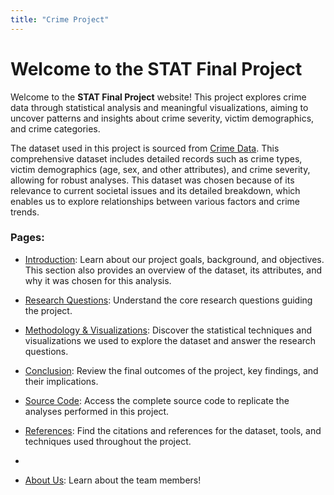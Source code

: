 ---
title: "Crime Project"
---

# Welcome to the STAT Final Project

Welcome to the **STAT Final Project** website! This project explores crime data through statistical analysis and meaningful visualizations, aiming to uncover patterns and insights about crime severity, victim demographics, and crime categories.

The dataset used in this project is sourced from [Crime Data](https://catalog.data.gov/dataset/crime-data-from-2020-to-present). This comprehensive dataset includes detailed records such as crime types, victim demographics (age, sex, and other attributes), and crime severity, allowing for robust analyses. This dataset was chosen because of its relevance to current societal issues and its detailed breakdown, which enables us to explore relationships between various factors and crime trends.

### Pages:

-   [Introduction](introduction.qmd): Learn about our project goals, background, and objectives. This section also provides an overview of the dataset, its attributes, and why it was chosen for this analysis.

-   [Research Questions](research_questions.qmd): Understand the core research questions guiding the project.

-   [Methodology & Visualizations](methodology.qmd): Discover the statistical techniques and visualizations we used to explore the dataset and answer the research questions.

-   [Conclusion](conclusion.qmd): Review the final outcomes of the project, key findings, and their implications.

-   [Source Code](source_code.qmd): Access the complete source code to replicate the analyses performed in this project.

-   [References](references.qmd): Find the citations and references for the dataset, tools, and techniques used throughout the project.

-   

-   [About Us](about.qmd): Learn about the team members!
